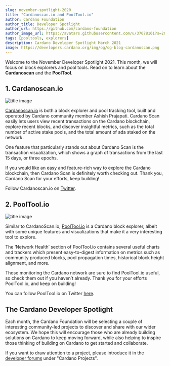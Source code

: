 ```yaml
---
slug: november-spotlight-2020
title: "Cardanoscan.io and PoolTool.io"
author: Cardano Foundation
author_title: Developer Spotlight
author_url: https://github.com/cardano-foundation
author_image_url: https://avatars.githubusercontent.com/u/37078161?s=200&v=4
tags: [pooltools, explorers]
description: Cardano Developer Spotlight March 2021
image: https://developers.cardano.org/img/og/og-blog-cardanoscan.png
---
```


Welcome to the November Developer Spotlight 2021. This month, we will focus on block explorers and pool tools. Read on to learn about the **Cardanoscan** and the **PoolTool**.



## 1. Cardanoscan.io

![title image](/img/spotlight/cardanoscan.png)

[Cardanoscan.io](https://cardanoscan.io/) is both a block explorer and pool tracking tool, built and operated by Cardano community member Ashish Prajapati. Cardano Scan easily lets users view recent transactions on the Cardano blockchain, explore recent blocks, and discover insightful metrics, such as the total number of active stake pools, and the total amount of ada staked on the network.

One feature that particularly stands out about Cardano Scan is the transaction visualization, which shows a graph of transactions from the last 15 days, or three epochs.

If you would like an easy and feature-rich way to explore the Cardano blockchain, then Cardano Scan is definitely worth checking out. Thank you, Cardano Scan for your efforts, keep building!

Follow Cardanoscan.io on [Twitter](https://twitter.com/cardanoscanio).

## 2. PoolTool.io

![title image](/img/spotlight/pooltool.png)

Similar to CardanoScan.io, [PoolTool.io](https://pooltool.io/) is a Cardano block explorer, albeit with some unique features and visualizations that make it a very interesting tool to explore.

The ‘Network Health’ section of PoolTool.io contains several useful charts and trackers which present easy-to-digest information on metrics such as community produced blocks, pool propagation times, historical block height alignment, and more.

Those monitoring the Cardano network are sure to find PoolTool.io useful, so check them out if you haven’t already. Thank you for your efforts PoolTool.io, and keep on building!

You can follow PoolTool.io on Twitter [here](https://twitter.com/PooltoolI).

## The Cardano Developer Spotlight

Each month, the Cardano Foundation will be selecting a couple of interesting community-led projects to discover and share with our wider ecosystem. We hope this will encourage those who are already building solutions on Cardano to keep moving forward, while also helping to inspire those thinking of building on Cardano to get started and collaborate.  

If you want to draw attention to a project, please introduce it in the [developer forums](https://forum.cardano.org/c/developers/29) under "Cardano Projects".
